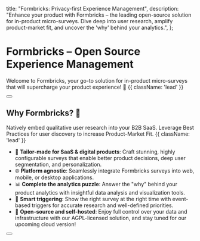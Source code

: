 

  title: "Formbricks: Privacy-first Experience Management",
  description:
    "Enhance your product with Formbricks – the leading open-source solution for in-product micro-surveys. Dive deep into user research, amplify product-market fit, and uncover the 'why' behind your analytics.",
};


<HeroPattern />

# Formbricks – Open Source Experience Management

Welcome to Formbricks, your go-to solution for in-product micro-surveys that will supercharge your product experience! 🚀 {{ className: 'lead' }}

<div className="mb-16 mt-6 flex gap-3" id="why-formbricks">
  <Button href="/docs/app-surveys/quickstart" arrow="right" children="Quickstart" />
</div>

## Why Formbricks? 🤔

Natively embed qualitative user research into your B2B SaaS. Leverage Best Practices for user discovery to increase Product-Market Fit. {{ className: 'lead' }}

- 🎯 **Tailor-made for SaaS & digital products**: Craft stunning, highly configurable surveys that enable better product decisions, deep user segmentation, and personalization.
- 🌐 **Platform agnostic**: Seamlessly integrate Formbricks surveys into web, mobile, or desktop applications.
- 📊 **Complete the analytics puzzle**: Answer the "why" behind your product analytics with insightful data analysis and visualization tools.
- 🧪 **Smart triggering**: Show the right survey at the right time with event-based triggers for accurate research and well-defined priorities.
- 🎉 **Open-source and self-hosted**: Enjoy full control over your data and infrastructure with our AGPL-licensed solution, and stay tuned for our upcoming cloud version!

<div>
  <Button
    href="https://app.formbricks.com/"
    variant="text"
    arrow="right"
    target="_blank"
    children="Try Formbricks Cloud"
  />
</div>

<GettingStarted />
